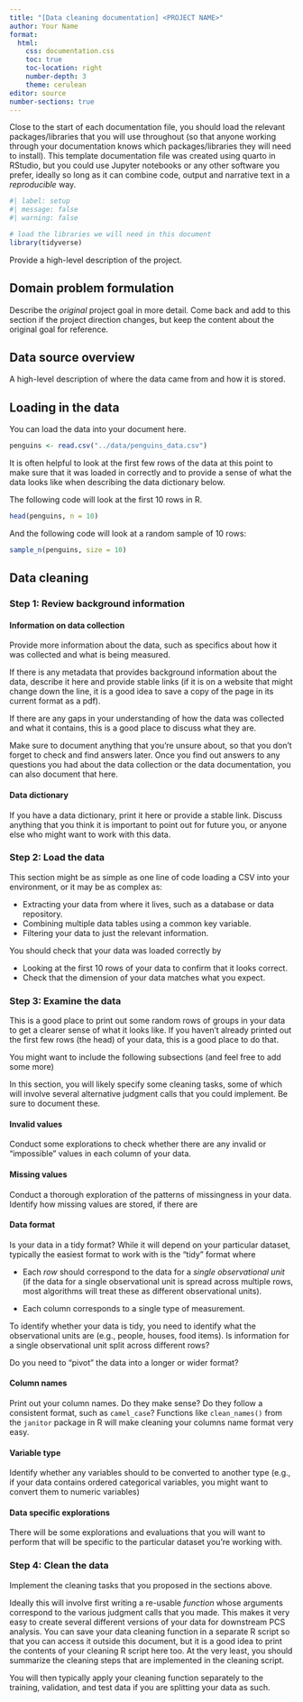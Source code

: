 ```yaml
---
title: "[Data cleaning documentation] <PROJECT NAME>"
author: Your Name
format: 
  html:
    css: documentation.css
    toc: true
    toc-location: right
    number-depth: 3
    theme: cerulean
editor: source
number-sections: true
---
```



Close to the start of each documentation file, you should load the relevant packages/libraries that you will use throughout (so that anyone working through your documentation knows which packages/libraries they will need to install). This template documentation file was created using quarto in RStudio, but you could use Jupyter notebooks or any other software you prefer, ideally so long as it can combine code, output and narrative text in a *reproducible* way. 


```r
#| label: setup
#| message: false
#| warning: false

# load the libraries we will need in this document
library(tidyverse)
```

Provide a high-level description of the project.

## Domain problem formulation

Describe the *original* project goal in more detail. Come back and add to this section if the project direction changes, but keep the content about the original goal for reference.



## Data source overview

A high-level description of where the data came from and how it is stored.


## Loading in the data

You can load the data into your document here.

```r
penguins <- read.csv("../data/penguins_data.csv")
```

It is often helpful to look at the first few rows of the data at this point to make sure that it was loaded in correctly and to provide a sense of what the data looks like when describing the data dictionary below. 

The following code will look at the first 10 rows in R.

```r
head(penguins, n = 10)
```


And the following code will look at a random sample of 10 rows:


```r
sample_n(penguins, size = 10)
```

## Data cleaning



### Step 1: Review background information {#sec:bg-info}


#### Information on data collection 

Provide more information about the data, such as specifics about how it was collected and what is being measured. 

If there is any metadata that provides background information about the data, describe it here and provide stable links (if it is on a website that might change down the line, it is a good idea to save a copy of the page in its current format as a pdf).

If there are any gaps in your understanding of how the data was collected and what it contains, this is a good place to discuss what they are.

Make sure to document anything that you're unsure about, so that you don't forget to check and find answers later. Once you find out answers to any questions you had about the data collection or the data documentation, you can also document that here.


#### Data dictionary

If you have a data dictionary, print it here or provide a stable link. Discuss anything that you think it is important to point out for future you, or anyone else who might want to work with this data.


### Step 2: Load the data

This section might be as simple as one line of code loading a CSV into your environment, or it may be as complex as:

- Extracting your data from where it lives, such as a database or data repository.
- Combining multiple data tables using a common key variable.
- Filtering your data to just the relevant information.

You should check that your data was loaded correctly by 


- Looking at the first 10 rows of your data to confirm that it looks correct.
- Check that the dimension of your data matches what you expect.



### Step 3: Examine the data

This is a good place to print out some random rows of groups in your data to get a clearer sense of what it looks like. If you haven't already printed out the first few rows (the head) of your data, this is a good place to do that.

You might want to include the following subsections (and feel free to add some more)

In this section, you will likely specify some cleaning tasks, some of which will involve several alternative judgment calls that you could implement. Be sure to document these.





#### Invalid values

Conduct some explorations to check whether there are any invalid or "impossible" values in each column of your data.




#### Missing values

Conduct a thorough exploration of the patterns of missingness in your data. Identify how missing values are stored, if there are


#### Data format

Is your data in a tidy format? While it will depend on your particular dataset, typically the easiest format to work with is the "tidy" format where


- Each *row* should correspond to the data for a *single observational unit* (if the data for a single observational unit is spread across multiple rows, most algorithms will treat these as different observational units). 

- Each column corresponds to a single type of measurement. 

To identify whether your data is tidy, you need to identify what the observational units are (e.g., people, houses, food items). Is information for a single observational unit split across different rows? 

Do you need to "pivot" the data into a longer or wider format?

#### Column names

Print out your column names. Do they make sense? Do they follow a consistent format, such as `camel_case`? Functions like `clean_names()` from the `janitor` package in R will make cleaning your columns name format very easy.


#### Variable type

Identify whether any variables should to be converted to another type (e.g., if your data contains ordered categorical variables, you might want to convert them to numeric variables)


#### Data specific explorations

There will be some explorations and evaluations that you will want to perform that will be specific to the particular dataset you're working with. 


### Step 4: Clean the data

Implement the cleaning tasks that you proposed in the sections above. 

Ideally this will involve first writing a re-usable *function* whose arguments correspond to the various judgment calls that you made. This makes it very easy to create several different versions of your data for downstream PCS analysis. You can save your data cleaning function in a separate R script so that you can access it outside this document, but it is a good idea to print the contents of your cleaning R script here too. At the very least, you should summarize the cleaning steps that are implemented in the cleaning script. 

You will then typically apply your cleaning function separately to the training, validation, and test data if you are splitting your data as such.





